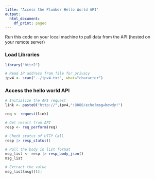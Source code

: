 ```yaml
---
title: "Access the Plumber Hello World API"
output:
  html_document:
    df_print: paged
---
```


Run this code on your local machine to pull data from the API (hosted on your remote server)

### Load Libraries

```r

library("httr2")

# Read IP address from file for privacy
ipv4 <- scan("../ipv4.txt", what="character")

```

### Access the hello world API

```r

# Initialize the API request
link <- paste0("http://",ipv4,":8080/echo?msg=howdy!")

req <- request(link)

# Get result from API
resp <- req_perform(req)

# Check status of HTTP Call
resp |> resp_status()

# Pull the body in list format
msg_list <- resp |> resp_body_json()
msg_list

# Extract the value
msg_list$msg[[1]]


```

